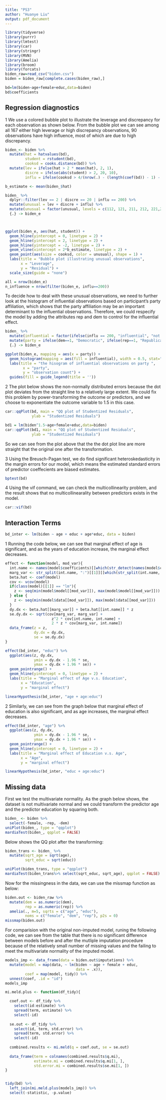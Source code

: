 ```yaml
---
title: "PS3"
author: "Huanye Liu"
output: pdf_document
---
```


```r
library(tidyverse)
library(purrr)
library(lmtest)
library(car)
library(stringr)
library(MVN)
library(Amelia)
library(broom)
library(forcats)
biden_raw=read_csv("biden.csv")
biden = biden_raw[complete.cases(biden_raw),]
```
```r
bd=lm(biden~age+female+educ,data=biden)
bd$coefficients
```

## Regression diagnostics
        
1 We use a colored bubble plot to illustrate the leverage and discrepancy for each observation as shown below. From the bubble plot we can see among all 167 either high leverage or high discrepancy observations, 90 observations have high influence, most of which are due to high discrepancy. 

```r
biden_<- biden %>%
  mutate(hat = hatvalues(bd),
         student = rstudent(bd),
         cooksd = cooks.distance(bd)) %>%
  mutate(lev = ifelse(hat > 2 * mean(hat), 2, 1),
         discre = ifelse(abs(student) > 2, 20, 10),
         influ = ifelse(cooksd > 4/(nrow(.) - (length(coef(bd)) - 1) - 1), 200, 100)) 

b_estimate <- mean(biden_$hat)

biden_ %>%
  dplyr::filter(lev == 2 | discre == 20 | influ == 200) %>%
  mutate(unusual = lev + discre + influ) %>%
  mutate(unusual = factor(unusual, levels = c(112, 121, 211, 212, 221,222), labels = c("high leverage", "high discrepancy", "high influence", "high influence and leverage", "high  influence and discrepancy",'all high'))) %>%
  {.} -> biden_e



ggplot(biden_e, aes(hat, student)) +
  geom_hline(yintercept = 0, linetype = 2) +
  geom_hline(yintercept = 2, linetype = 2) +
  geom_hline(yintercept = -2, linetype = 2) +
  geom_vline(xintercept = 2*b_estimate, linetype = 2) +
  geom_point(aes(size = cooksd, color = unusual), shape = 1) +
  labs(title = "Bubble plot illustrating unusual observations",
       x = "Leverage",
       y = "Residual") +
  scale_size(guide = "none")

all = nrow(biden_e)
n_influence = nrow(filter(biden_e, influ==200)) 

```
          

To decide how to deal with these unusual observations, we need to further look at the histogram of influential observations based on participant's party affiliation, which shows that the party affiliation may be an important determinant to the influential observations. Therefore, we could respecify the model by adding the attributes rep and dem to control for the influential effect.
```r
biden_ %>%
  mutate(influential = factor(ifelse(influ == 200, "influential", "not influential"))) %>%
  mutate(party = ifelse(dem==1, "Democratic", ifelse(rep==1, "Republican", "Independent"))) %>%
  {.} -> biden_e

ggplot(biden_e, mapping = aes(x = party)) +
  geom_histogram(mapping = aes(fill = influential), width = 0.5, stat="count") +
  labs(title = "the hisogram of influential observations on party ",
        x = "party",
        y = "observation count") +
  guides(fill = guide_legend(title = ''))
```
    
2 The plot below shows the non-normally distributed errors because the dot plot deviates from the straight line to a relatively large extent. We could fix this problem by power-transforming the outcome or predictors, and we choose to exponentiate the outcome variable to 1.5 in this case. 
```r
car::qqPlot(bd, main = "QQ plot of Studentized Residuals",
            ylab = "Studentized Residuals")
```

```r
bd1 = lm(biden^1.5~age+female+educ,data=biden)
car::qqPlot(bd1, main = "QQ plot of Studentized Residuals",
            ylab = "Studentized Residuals")
```

So we can see from the plot above that the the dot plot line are more straight that the original one after the transformation. 

3 Using the Breusch-Pagan test, we do find significant heteroskedasticity in the margin errors for our model, which means the estimated standard errors of predictor coeffecients are biased estimates. 
```r
bptest(bd)
```
     
4   Using the vif command, we can check the multicollinearity problem, and the result shows that no multicollinearality between predictors exists in the model. 
```r
car::vif(bd)
```

## Interaction Terms

```r
bd_inter <- lm(biden ~ age + educ + age*educ, data = biden)
```
1 Running the code below, we can see that marginal effect of age is significant, and as the years of education increase, the marginal effect decreases. 
```r
effect <- function(model, mod_var){
  int.name <- names(model$coefficients)[[which(str_detect(names(model$coefficients), ":"))]]
  marg_var <- str_split(int.name, ":")[[1]][[which(str_split(int.name, ":")[[1]] != mod_var)]]
  beta.hat <- coef(model)
  cov <- vcov(model)
  if(class(model)[[1]] == "lm"){
    z <- seq(min(model$model[[mod_var]]), max(model$model[[mod_var]]))
  } else {
    z <- seq(min(model$data[[mod_var]]), max(model$data[[mod_var]]))
  }
  dy.dx <- beta.hat[[marg_var]] + beta.hat[[int.name]] * z
  se.dy.dx <- sqrt(cov[marg_var, marg_var] +
                     z^2 * cov[int.name, int.name] +
                     2 * z * cov[marg_var, int.name])
  data_frame(z = z,
             dy.dx = dy.dx,
             se = se.dy.dx)
}

effect(bd_inter, "educ") %>%
  ggplot(aes(z, dy.dx,
             ymin = dy.dx - 1.96 * se,
             ymax = dy.dx + 1.96 * se)) +
  geom_pointrange() +
  geom_hline(yintercept = 0, linetype = 2) +
  labs(title = "Marginal effect of Age v.s. Education",
       x = "Education",
       y = "marginal effect")

linearHypothesis(bd_inter, "age + age:educ")
```

2  Similarly, we can see from the graph below that marginal effect of education is also significant, and as age increases, the marginal effect decreases. 
```r
effect(bd_inter, "age") %>%
  ggplot(aes(z, dy.dx,
             ymin = dy.dx - 1.96 * se,
             ymax = dy.dx + 1.96 * se)) +
  geom_pointrange() +
  geom_hline(yintercept = 0, linetype = 2) +
  labs(title = "Marginal effect of Education v.s. Age",
       x = "Age",
       y = "marginal effect")

linearHypothesis(bd_inter, "educ + age:educ")
```

## Missing data

First we test the multivariate normality. As the graph below shows, the dataset is not multivariate normal and we could transform the predictor age and the predictor education by squaring both.
```r
biden_ <- biden %>%
  select(-female, -rep, -dem)
uniPlot(biden_, type = "qqplot")
mardiaTest(biden_, qqplot = FALSE)
```

Below shows the QQ plot after the transforming:
```r
biden_trans <- biden_ %>%
  mutate(sqrt_age = sqrt(age),
         sqrt_educ = sqrt(educ))

uniPlot(biden_trans, type = "qqplot")
mardiaTest(biden_trans%>% select(sqrt_educ, sqrt_age), qqplot = FALSE)
```
     
Now for the missingness in the data, we can use the missmap function as below:
```r
biden.out <- biden_raw %>%
  mutate(dem = as.numeric(dem),
         rep = as.numeric(rep)) %>%
  amelia(., m=5, sqrts = c("age", "educ"),
         noms = c("female", "dem", "rep"), p2s = 0)
missmap(biden.out)
```
     
For comparision with the original non-imputed model, runing the following code, we can see from the table that there is no significant difference between models before and after the mutliple imputation procedure because of the relatively small number of missing values and the failing to meet the multivariate normality of the imputed model. 
```r
models_imp <- data_frame(data = biden.out$imputations) %>%
  mutate(model = map(data, ~ lm(biden ~ age + female + educ,
                                data = .x)),
         coef = map(model, tidy)) %>%
  unnest(coef, .id = "id")
models_imp

mi.meld.plus <- function(df_tidy){

  coef.out <- df_tidy %>%
    select(id:estimate) %>%
    spread(term, estimate) %>%
    select(-id)
  
  se.out <- df_tidy %>%
    select(id, term, std.error) %>%
    spread(term, std.error) %>%
    select(-id)
  
  combined.results <- mi.meld(q = coef.out, se = se.out)
  
  data_frame(term = colnames(combined.results$q.mi),
             estimate.mi = combined.results$q.mi[1, ],
             std.error.mi = combined.results$se.mi[1, ])
}


tidy(bd) %>%
  left_join(mi.meld.plus(models_imp)) %>%
  select(-statistic, -p.value)
```
